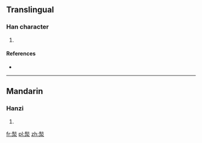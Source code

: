 ==Translingual==

===Han character===
{{Han char|rn=85|rad=水|as=09|sn=13|four=|canj=竹火水 (HFE)}}

# {{defn|Han|sort=水09}}

====References====
* {{Han ref|kx=0638.110|dkj=17868|hdz=31666.070|uh=6E6C|ud=28268}}

----

==Mandarin==

===Hanzi===
{{cmn-hanzi|pin=[[jiǎo]] ([[jiao3]]), [[yān]] ([[yan1]])|wg=chiao<sup>3</sup>, yen<sup>1</sup>}}

# {{defn|Mandarin|sort=水09}}

[[fr:湬]]
[[pl:湬]]
[[zh:湬]]